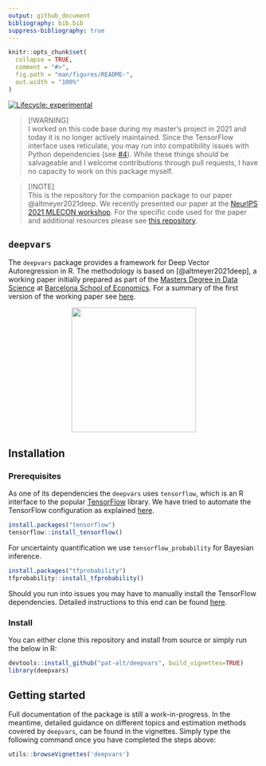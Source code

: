 ```yaml
---
output: github_document
bibliography: bib.bib
suppress-bibliography: true
---
```


<!-- README.md is generated from README.Rmd. Please edit that file -->

```r
knitr::opts_chunk$set(
  collapse = TRUE,
  comment = "#>",
  fig.path = "man/figures/README-",
  out.width = "100%"
)
```

<!-- badges: start -->
[![Lifecycle: experimental](https://img.shields.io/badge/lifecycle-experimental-orange.svg)](https://www.tidyverse.org/lifecycle/#experimental)
<!-- badges: end -->

> [!WARNING]  
> I worked on this code base during my master's project in 2021 and today it is no longer actively maintained. Since the TensorFlow interface uses reticulate, you may run into compatibility issues with Python dependencies (see [#4](https://github.com/pat-alt/deepvars/issues/4)). While these things should be salvageable and I welcome contributions through pull requests, I have no capacity to work on this package myself. 

> [!NOTE]  
> This is the repository for the companion package to our paper @altmeyer2021deep. We recently presented our paper at the [NeurIPS 2021 MLECON workshop](https://nips.cc/Conferences/2021/ScheduleMultitrack?event=21847). For the specific code used for the paper and additional resources please see [this repository](https://github.com/pat-alt/deepvarsMacro).

## `deepvars`

The `deepvars` package provides a framework for Deep Vector Autoregression in R. The methodology is based on [@altmeyer2021deep], a working paper initially prepared as part of the [Masters Degree in Data Science](https://bse.eu/study/masters-programs/data-science-methodology) at [Barcelona School of Economics](https://bse.eu). For a summary of the first version of the working paper see [here](https://thevoice.bse.eu/2021/09/16/deep-vector-autoregression-for-macroeconomic-data/). 

<p align="center">
  <img src="www/hex.png" style="width: 250px;" />
</p>

## Installation

### Prerequisites

As one of its dependencies the `deepvars` uses `tensorflow`, which is an R interface to the popular [TensorFlow](https://www.tensorflow.org) library. We have tried to automate the TensorFlow configuration as explained [here](https://rstudio.github.io/reticulate/articles/python_dependencies.html). 

```r
install.packages("tensorflow")
tensorflow::install_tensorflow()
```

For uncertainty quantification we use `tensorflow_probability` for Bayesian inference.

```r
install.packages("tfprobability")
tfprobability::install_tfprobability()
```

Should you run into issues you may have to manually install the TensorFlow dependencies. Detailed instructions to this end can be found [here](https://tensorflow.rstudio.com/installation/).

### Install

You can either clone this repository and install from source or simply run the below in R:

```r
devtools::install_github("pat-alt/deepvars", build_vignettes=TRUE)
library(deepvars)
```

## Getting started

Full documentation of the package is still a work-in-progress. In the meantime, detailed guidance on different topics and estimation methods covered by `deepvars`, can be found in the vignettes. Simply type the following command once you have completed the steps above:

```r
utils::browseVignettes('deepvars')
```




